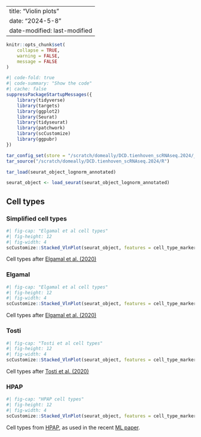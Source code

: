 
---
title: "Violin plots"
date: "2024-5-8" 
date-modified: last-modified
---

```r
knitr::opts_chunk$set(
    collapse = TRUE,
    warning = FALSE,
    message = FALSE
)
```

```r
#| code-fold: true
#| code-summary: "Show the code"
#| cache: false
suppressPackageStartupMessages({
    library(tidyverse)
    library(targets)
    library(ggplot2)
    library(Seurat)
    library(tidyseurat)
    library(patchwork)
    library(scCustomize)
    library(ggpubr)
})

tar_config_set(store = "/scratch/domeally/DCD.tienhoven_scRNAseq.2024/_targets")
tar_source("/scratch/domeally/DCD.tienhoven_scRNAseq.2024/R")

tar_load(seurat_object_lognorm_annotated)

seurat_object <- load_seurat(seurat_object_lognorm_annotated)
```

## Cell types

::: {.panel-tabset}

### Simplified cell types

```r
#| fig-cap: "Elgamal et al cell types"
#| fig-height: 12
#| fig-width: 4
scCustomize::Stacked_VlnPlot(seurat_object, features = cell_type_markers, x_lab_rotate = TRUE, colors_use = cell_type_palette, group.by = "cell_type") & labs(title = "Cell type")
```

Cell types after [Elgamal et al. (2020)](https://doi.org/10.2337/db23-0130)

### Elgamal

```r
#| fig-cap: "Elgamal et al cell types"
#| fig-height: 12
#| fig-width: 4
scCustomize::Stacked_VlnPlot(seurat_object, features = cell_type_markers, x_lab_rotate = TRUE, colors_use = cell_type_palette, group.by = "elgamal_cell_type") & labs(title = "Elgamal et al 2021")
```

Cell types after [Elgamal et al. (2020)](https://doi.org/10.2337/db23-0130)

### Tosti

```r
#| fig-cap: "Tosti et al cell types"
#| fig-height: 12
#| fig-width: 4
scCustomize::Stacked_VlnPlot(seurat_object, features = cell_type_markers, x_lab_rotate = TRUE, colors_use = cell_type_palette, group.by = "tosti_cell_type") & labs(title = "Tosti et al 2021")
```

Cell types after [Tosti et al. (2020)](https://www.gastrojournal.org/article/S0016-5085(20)35399-3/fulltext)

### HPAP

```r
#| fig-cap: "HPAP cell types"
#| fig-height: 12
#| fig-width: 4
scCustomize::Stacked_VlnPlot(seurat_object, features = cell_type_markers, x_lab_rotate = TRUE, colors_use = cell_type_palette, group.by = "hpap_cell_type") & labs(title = "HPAP")
```

Cell types from [HPAP](https://hpap.pmacs.upenn.edu/explore/download?matrix), as used in the recent [ML paper](https://www.cell.com/cell-reports-medicine/fulltext/S2666-3791(24)00204-0).

::: 
